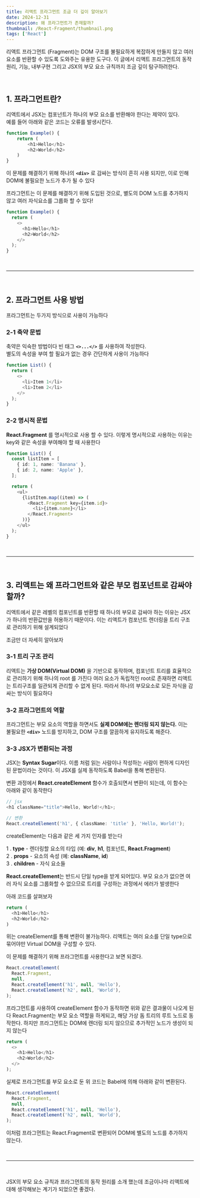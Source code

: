 ```yaml
---
title: 리액트 프라그먼트 조금 더 깊이 알아보기
date: 2024-12-31
description: 왜 프라그먼트가 존재할까?
thumbnail: /React-Fragment/thumbnail.png
tags: ['React']
---
```


리액트 프라그먼트 (Fragment)는 DOM 구조를 불필요하게 복잡하게 만들지 않고 여러 요소를 반환할 수 있도록 도와주는 유용한 도구다.
이 글에서 리액트 프라그먼트의 동작원리, 기능, 내부구현 그리고 JSX의 부모 요소 규칙까지 조금 깊이 탐구하려한다.

<br />

## 1. 프라그먼트란?

리액트에서 JSX는 컴포넌트가 하나의 부모 요소를 반환해야 한다는 제약이 있다.  
예를 들어 아래와 같은 코드는 오류를 발생시킨다.

```ts
function Example() {
    return (
        <h1>Hello</h1>
        <h2>World</h2>
    )
}
```

이 문제를 해결하기 위해 하나의 **`<div>`** 로 감싸는 방식이 흔히 사용 되지만, 이로 인해 DOM에 불필요한 노드가 추가 될 수 있다

프라그먼트는 이 문제를 해결하기 위해 도입된 것으로, 별도의 DOM 노드를 추가하지 않고 여러 자식요소를 그룹화 할 수 있다!

```ts
function Example() {
  return (
    <>
      <h1>Hello</h1>
      <h2>World</h2>
    </>
  );
}
```

<br />

---

<br />

## 2. 프라그먼트 사용 방법

프라그먼트는 두가지 방식으로 사용이 가능하다

### 2-1 축약 문법

축약은 익숙한 방법이다 빈 태그 **`<>...</>`** 를 사용하여 작성한다.  
별도의 속성을 부여 할 필요가 없는 경우 간단하게 사용이 가능하다

```ts
function List() {
  return (
    <>
      <li>Item 1</li>
      <li>Item 2</li>
    </>
  );
}
```

### 2-2 명시적 문법

**React.Fragment** 를 명시적으로 사용 할 수 있다.
이렇게 명시적으로 사용하는 이유는 key와 같은 속성을 부여해야 할 때 사용한다

```ts
function List() {
  const listItem = [
    { id: 1, name: 'Banana' },
    { id: 2, name: 'Apple' },
  ];

  return (
    <ul>
      {listItem.map((item) => (
        <React.Fragment key={item.id}>
          <li>{item.name}</li>
        </React.Fragment>
      ))}
    </ul>
  );
}
```

<br />

---

<br />

## 3. 리액트는 왜 프라그먼트와 같은 부모 컴포넌트로 감싸야 할까?

리액트에서 같은 레벨의 컴포넌트를 반환할 때 하나의 부모로 감싸야 하는 이유는 JSX가 하나의 반환값만을 허용하기 때문이다.
이는 리액트가 컴포넌트 렌더링을 트리 구조로 관리하기 위해 설계되었다

조금만 더 자세히 알아보자

### 3-1 트리 구조 관리

리액트는 **가상 DOM(Virtual DOM)** 을 기반으로 동작하며, 컴포넌트 트리를 효율적으로 관리하기 위해 하나의 root 를 가진다
여러 요소가 독립적인 root로 존재하면 리액트는 트리구조를 일관되게 관리할 수 없게 된다. 따라서 하나의 부모요소로 모든 자식을 감싸는 방식이 필요하다

### 3-2 프라그먼트의 역할

프라그먼트는 부모 요소의 역할을 하면서도 <b>실제 DOM에는 렌더링 되지 않는다.</b>
이는 불필요한 **`<div>`** 노드를 방지하고, DOM 구조를 깔끔하게 유지하도록 해준다.

### 3-3 JSX가 변환되는 과정

JSX는 <b>Syntax Sugar</b>이다. 이름 처럼 읽는 사람이나 작성하는 사람이 편하게 디자인 된 문법이라는 것이다.
이 JSX를 실제 동작하도록 Babel을 통해 변환된다.

변환 과정에서 **React.createElement** 함수가 호출되면서 변환이 되는데, 이 함수는 아래와 같이 동작한다

```ts
// jsx
<h1 className="title">Hello, World!</h1>;

// 변환
React.createElement('h1', { className: 'title' }, 'Hello, World!');
```

createElement는 다음과 같은 세 가지 인자를 받는다 <br />

1 . **type** - 렌더링할 요소의 타입 (예: **div**, **h1**, 컴포넌트, **React.Fragment**) <br />
2 . **props** - 요소의 속성 (예: **className**, **id**) <br />
3 . **children** - 자식 요소들

**React.createElement**는 반드시 단일 type을 받게 되어있다.
부모 요소가 없으면 여러 자식 요소를 그룹화할 수 없으므로 트리를 구성하는 과정에서 에러가 발생한다

아래 코드를 살펴보자

```ts
return (
  <h1>Hello</h1>
  <h2>World</h2>
)
```

위는 createElement를 통해 변환이 불가능하다. 리액트는 여러 요소를 단일 type으로 묶어야만 Virtual DOM을 구성할 수 있다.

이 문제를 해결하기 위해 프라그먼트를 사용한다고 보면 되겠다.

```ts
React.createElement(
  React.Fragment,
  null,
  React.createElement('h1', null, 'Hello'),
  React.createElement('h2', null, 'World'),
);
```

프라그먼트를 사용하여 createElement 함수가 동작하면 위와 같은 결과물이 나오게 된다
React.Fragment는 부모 요소 역할을 하게되고, 해당 가상 돔 트리의 루트 노드로 동작한다.
하지만 프라그먼트는 DOM에 렌더링 되지 않으므로 추가적인 노드가 생성이 되지 않는다

```ts
return (
  <>
    <h1>Hello</h1>
    <h2>World</h2>
  </>
);
```

실제로 프라그먼트를 부모 요소로 둔 위 코드는 Babel에 의해 아래와 같이 변환된다.

```ts
React.createElement(
  React.Fragment,
  null,
  React.createElement('h1', null, 'Hello'),
  React.createElement('h2', null, 'World'),
);
```

이처럼 프라그먼트는 React.Fragment로 변환되어 DOM에 별도의 노드를 추가하지 않는다.

<br />

---

<br />

JSX의 부모 요소 규칙과 프라그먼트의 동작 원리를 소개 했는데 조금이나마 리액트에 대해 생각해보는 계기가 되었으면 좋겠다.
